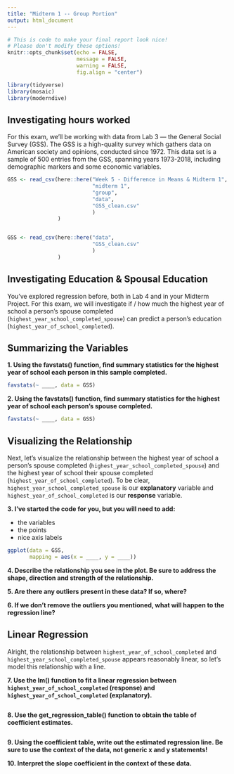 ```yaml
---
title: "Midterm 1 -- Group Portion"
output: html_document
---
```


```r
# This is code to make your final report look nice! 
# Please don't modify these options! 
knitr::opts_chunk$set(echo = FALSE, 
                      message = FALSE, 
                      warning = FALSE, 
                      fig.align = "center")

library(tidyverse)
library(mosaic)
library(moderndive)
```

## Investigating hours worked

For this exam, we'll be working with data from Lab 3 --- the General Social
Survey (GSS). The GSS is a high-quality survey which gathers data on American 
society and opinions, conducted since 1972. This data set is a sample of 500
entries from the GSS, spanning years 1973-2018, including demographic markers
and some economic variables.

```r
GSS <- read_csv(here::here("Week 5 - Difference in Means & Midterm 1", 
                           "midterm 1",
                           "group", 
                           "data",
                           "GSS_clean.csv"
                           )
                )


GSS <- read_csv(here::here("data", 
                           "GSS_clean.csv"
                           )
                )
```

## Investigating Education & Spousal Education

You've explored regression before, both in Lab 4 and in your Midterm Project. 
For this exam, we will investigate if / how much the highest year of school a 
person's spouse completed (`highest_year_school_completed_spouse`) can
predict a person's education (`highest_year_of_school_completed`). 

## Summarizing the Variables

__1. Using the favstats() function, find summary statistics for the highest year of school each person in this sample completed.__

```r
favstats(~ ____, data = GSS)
```

__2. Using the favstats() function, find summary statistics for the highest year of school each person's spouse completed.__

```r
favstats(~ ____, data = GSS)
```


## Visualizing the Relationship

Next, let's visualize the relationship between the highest year of school a 
person's spouse completed (`highest_year_school_completed_spouse`) and the
highest year of school their spouse completed 
(`highest_year_of_school_completed`). To be clear, 
`highest_year_school_completed_spouse` is our **explanatory** variable and 
`highest_year_of_school_completed` is our **response** variable. 

__3. I've started the code for you, but you will need to add:__

- the variables
- the points
- nice axis labels

```r
ggplot(data = GSS, 
       mapping = aes(x = ____, y = ____)) 
```

__4. Describe the relationship you see in the plot. Be sure to address the shape, direction and strength of the relationship.__


__5. Are there any outliers present in these data? If so, where?__ 


__6. If we don't remove the outliers you mentioned, what will happen to the regression line?__


## Linear Regression

Alright, the relationship between `highest_year_of_school_completed` and 
`highest_year_school_completed_spouse` appears reasonably linear, so let's
model this relationship with a line. 

__7. Use the lm() function to fit a linear regression between `highest_year_of_school_completed` (response) and `highest_year_of_school_completed` (explanatory).__

```r

```

__8. Use the get_regression_table() function to obtain the table of coefficient estimates.__

```r

```

__9. Using the coefficient table, write out the estimated regression line. Be sure to use the context of the data, not generic x and y statements!__


__10. Interpret the slope coefficient in the context of these data.__

